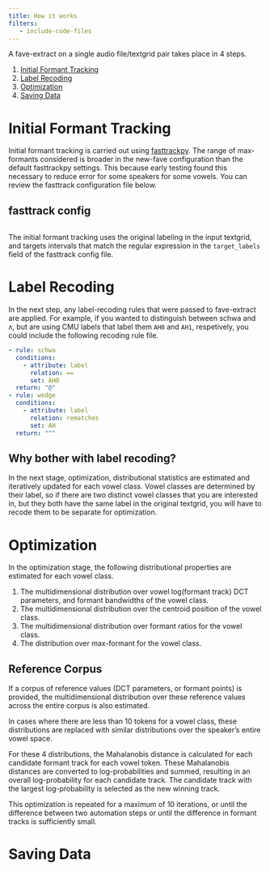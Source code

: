```yaml
---
title: How it works
filters:
   - include-code-files
---
```


A fave-extract on a single audio file/textgrid pair takes place in 4 steps.

1.  [Initial Formant Tracking]
2.  [Label Recoding]
3.  [Optimization]
4.  [Saving Data]

# Initial Formant Tracking

Initial formant tracking is carried out using [fasttrackpy](https://fasttrackiverse.github.io/fasttrackpy/). The range of max-formants considered is broader in the new-fave configuration than the default fasttrackpy settings. This because early testing found this necessary to reduce error for some speakers for some vowels. You can review the fasttrack configuration file below.

::: {.callout-note collapse="true"}
## fasttrack config

``` .yaml
```
:::

The initial formant tracking uses the original labeling in the input textgrid, and targets intervals that match the regular expression in the `target_labels` field of the fasttrack config file.

# Label Recoding

In the next step, any label-recoding rules that were passed to fave-extract are applied. For example, if you wanted to distinguish between schwa and ʌ, but are using CMU labels that label them `AH0` and `AH1`, respetively, you could include the following recoding rule file.

``` yaml
- rule: schwa
  conditions:
    - attribute: label
      relation: ==
      set: AH0
  return: "@"
- rule: wedge
  conditions:
    - attribute: label
      relation: rematches
      set: AH
  return: "^"
```

## Why bother with label recoding?

In the next stage, optimization, distributional statistics are estimated and iteratively updated for each vowel class. Vowel classes are determined by their label, so if there are two distinct vowel classes that you are interested in, but they both have the same label in the original textgrid, you will have to recode them to be separate for optimization.

# Optimization

In the optimization stage, the following distributional properties are estimated for each vowel class.

1.  The multidimensional distribution over vowel log(formant track) DCT parameters, and formant bandwidths of the vowel class.
2.  The multidimensional distribution over the centroid position of the vowel class.
3.  The multidimensional distribution over formant ratios for the vowel class.
4.  The distribution over max-formant for the vowel class.

::: callout-note
## Reference Corpus

If a corpus of reference values (DCT parameters, or formant points) is provided, the multidimensional distribution over these reference values across the entire corpus is also estimated.
:::

In cases where there are less than 10 tokens for a vowel class, these distributions are replaced with similar distributions over the speaker's entire vowel space.

For these 4 distributions, the Mahalanobis distance is calculated for each candidate formant track for each vowel token. These Mahalanobis distances are converted to log-probabilities and summed, resulting in an overall log-probability for each candidate track. The candidate track with the largest log-probability is selected as the new winning track.

This optimization is repeated for a maximum of 10 iterations, or until the difference between two automation steps or until the difference in formant tracks is sufficiently small.

# Saving Data